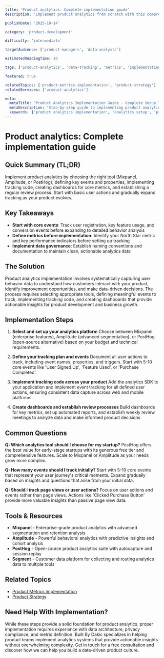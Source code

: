 ```yaml
---
title: 'Product analytics: Complete implementation guide'
description: 'Implement product analytics from scratch with this comprehensive guide covering tools, tracking, and data-driven decision making.'

publishDate: '2025-10-14'

category: 'product-development'

difficulty: 'intermediate'

targetAudience: ['product-managers', 'data-analysts']

estimatedReadingTime: 10

tags: ['product-analytics', 'data-tracking', 'metrics', 'implementation']

featured: true

relatedTopics: ['product-metrics-implementation', 'product-strategy']
relatedServices: ['product-analytics']

meta:
  metaTitle: 'Product Analytics Implementation Guide - Complete Setup Tutorial'
  metaDescription: 'Step-by-step guide to implementing product analytics, from tool selection to tracking setup and data-driven decision making.'
  keywords: ['product analytics implementation', 'analytics setup', 'product metrics', 'data tracking']
---
```


# Product analytics: Complete implementation guide

## Quick Summary (TL;DR)

Implement product analytics by choosing the right tool (Mixpanel, Amplitude, or PostHog), defining key events and properties, implementing tracking code, creating dashboards for core metrics, and establishing a regular review process. Start with basic user actions and gradually expand tracking as your product evolves.

## Key Takeaways

- **Start with core events**: Track user registration, key feature usage, and conversion events before expanding to detailed behavior analysis
- **Define metrics before implementation**: Identify your North Star metric and key performance indicators before setting up tracking
- **Implement data governance**: Establish naming conventions and documentation to maintain clean, actionable analytics data

## The Solution

Product analytics implementation involves systematically capturing user behavior data to understand how customers interact with your product, identify improvement opportunities, and make data-driven decisions. The process requires selecting appropriate tools, defining meaningful events to track, implementing tracking code, and creating dashboards that provide actionable insights for product development and business growth.

## Implementation Steps

1. **Select and set up your analytics platform**
   Choose between Mixpanel (enterprise features), Amplitude (advanced segmentation), or PostHog (open-source alternative) based on your budget and technical requirements.

2. **Define your tracking plan and events**
   Document all user actions to track, including event names, properties, and triggers. Start with 5-10 core events like 'User Signed Up', 'Feature Used', or 'Purchase Completed'.

3. **Implement tracking code across your product**
   Add the analytics SDK to your application and implement event tracking for all defined user actions, ensuring consistent data capture across web and mobile platforms.

4. **Create dashboards and establish review processes**
   Build dashboards for key metrics, set up automated reports, and establish weekly review meetings to analyze data and make informed product decisions.

## Common Questions

**Q: Which analytics tool should I choose for my startup?**
PostHog offers the best value for early-stage startups with its generous free tier and comprehensive features. Scale to Mixpanel or Amplitude as your needs grow more complex.

**Q: How many events should I track initially?**
Start with 5-10 core events that represent your user journey's critical moments. Expand gradually based on insights and questions that arise from your initial data.

**Q: Should I track page views or user actions?**
Focus on user actions and events rather than page views. Actions like 'Clicked Purchase Button' provide more valuable insights than passive page view data.

## Tools & Resources

- **Mixpanel** - Enterprise-grade product analytics with advanced segmentation and retention analysis
- **Amplitude** - Powerful behavioral analytics with predictive insights and cohort analysis
- **PostHog** - Open-source product analytics suite with autocapture and session replay
- **Segment** - Customer data platform for collecting and routing analytics data to multiple tools

## Related Topics

- [Product Metrics Implementation](/topics/product-metrics-implementation)
- [Product Strategy](/topics/product-strategy)

## Need Help With Implementation?

While these steps provide a solid foundation for product analytics, proper implementation requires experience with data architecture, privacy compliance, and metric definition. Built By Dakic specializes in helping product teams implement analytics systems that provide actionable insights without overwhelming complexity. Get in touch for a free consultation and discover how we can help you build a data-driven product culture.
